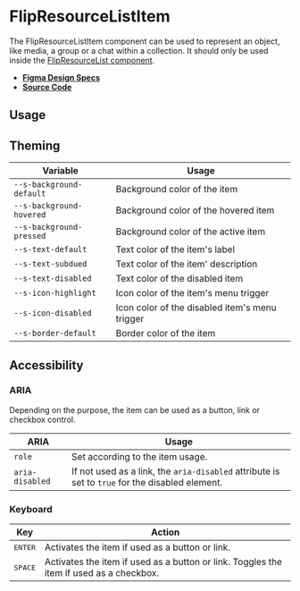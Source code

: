 
<Meta title="Components/FlipResourceListItem" />

# FlipResourceListItem

The FlipResourceListItem component can be used to represent an object, like
media, a group or a chat within a collection. It should only be used inside the
[FlipResourceList component](?path=/docs/components-flipresourcelist--flip-resource-list).

- **[Figma Design Specs](https://www.figma.com/file/iRHiAFsHxnzux8gQ9EjlZe/Flip-Components?node-id=236%3A5240)**
- **[Source Code](https://github.com/flip-corp/swirl/tree/main/packages/swirl-components/src/components/flip-resource-list-item)**

## Usage

<Canvas withSource="open">
  <Story id="components-flipresourcelistitem--flip-resource-list-item" />
</Canvas>

<ArgsTable story="." />

## Theming

| Variable                 | Usage                                          |
| ------------------------ | ---------------------------------------------- |
| `--s-background-default` | Background color of the item                   |
| `--s-background-hovered` | Background color of the hovered item           |
| `--s-background-pressed` | Background color of the active item            |
| `--s-text-default`       | Text color of the item's label                 |
| `--s-text-subdued`       | Text color of the item' description            |
| `--s-text-disabled`      | Text color of the disabled item                |
| `--s-icon-highlight`     | Icon color of the item's menu trigger          |
| `--s-icon-disabled`      | Icon color of the disabled item's menu trigger |
| `--s-border-default`     | Border color of the item                       |

## Accessibility

### ARIA

Depending on the purpose, the item can be used as a button, link or checkbox
control.

| ARIA            | Usage                                                                                           |
| --------------- | ----------------------------------------------------------------------------------------------- |
| `role`          | Set according to the item usage.                                                                |
| `aria-disabled` | If not used as a link, the `aria-disabled` attribute is set to `true` for the disabled element. |

### Keyboard

| Key              | Action                                                                                  |
| ---------------- | --------------------------------------------------------------------------------------- |
| <kbd>ENTER</kbd> | Activates the item if used as a button or link.                                         |
| <kbd>SPACE</kbd> | Activates the item if used as a button or link. Toggles the item if used as a checkbox. |
